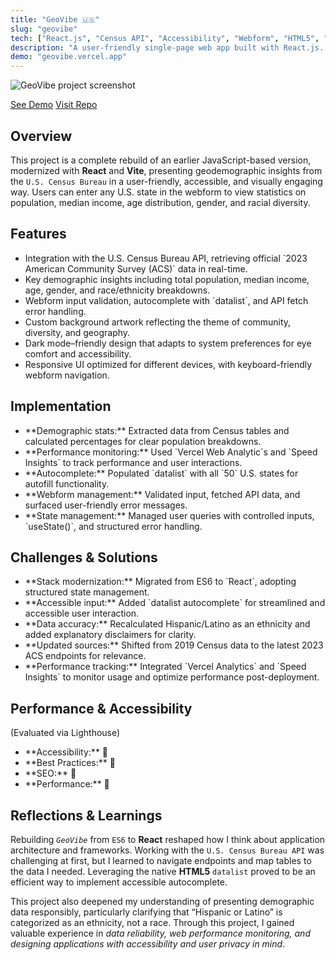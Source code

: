 ```yaml
---
title: "GeoVibe 🇺🇸"
slug: "geovibe"
tech: ["React.js", "Census API", "Accessibility", "Webform", "HTML5", "CSS3", "Vite", "Dark Mode", "Vercel"]
description: "A user-friendly single-page web app built with React.js. Helps users explore U.S. Census data and gain insights into population, income, age, and diversity across all 50 states."
demo: "geovibe.vercel.app"
---
```


![GeoVibe project screenshot](/assets/geovibe.webp)

[See Demo](https://geovibe.vercel.app)
[Visit Repo](https://github.com/zcdev/geovibe)

## Overview

This project is a complete rebuild of an earlier JavaScript-based version, modernized with **React** and **Vite**, presenting geodemographic insights from the `U.S. Census Bureau` in a user-friendly, accessible, and visually engaging way. Users can enter any U.S. state in the webform to view statistics on population, median income, age distribution, gender, and racial diversity.

## Features

<ul className="list">
<li>Integration with the U.S. Census Bureau API, retrieving official `2023 American Community Survey (ACS)` data in real-time.</li>
<li>Key demographic insights including total population, median income, age, gender, and race/ethnicity breakdowns.</li>
<li>Webform input validation, autocomplete with `datalist`, and API fetch error handling.</li>
<li>Custom background artwork reflecting the theme of community, diversity, and geography.</li>
<li>Dark mode–friendly design that adapts to system preferences for eye comfort and accessibility.</li>
<li>Responsive UI optimized for different devices, with keyboard-friendly webform navigation.</li>
</ul>

## Implementation

<ul className="list">
<li>**Demographic stats:** Extracted data from Census tables and calculated percentages for clear population breakdowns.</li>
<li>**Performance monitoring:** Used `Vercel Web Analytic`s and `Speed Insights` to track performance and user interactions.</li>
<li>**Autocomplete:** Populated `datalist` with all `50` U.S. states for autofill functionality.</li>
<li>**Webform management:** Validated input, fetched API data, and surfaced user-friendly error messages.</li>
<li>**State management:** Managed user queries with controlled inputs, `useState()`, and structured error handling.</li>
</ul>

## Challenges & Solutions

<ul className="list">
<li>**Stack modernization:** Migrated from ES6 to `React`, adopting structured state management.</li>
<li>**Accessible input:** Added `datalist autocomplete` for streamlined and accessible user interaction.</li>
<li>**Data accuracy:** Recalculated Hispanic/Latino as an ethnicity and added explanatory disclaimers for clarity.</li>
<li>**Updated sources:** Shifted from 2019 Census data to the latest 2023 ACS endpoints for relevance.</li>
<li>**Performance tracking:** Integrated `Vercel Analytics` and `Speed Insights` to monitor usage and optimize performance post-deployment.</li>
</ul>

## Performance & Accessibility
(Evaluated via Lighthouse)

<ul className="list">
<li>**Accessibility:** <span className="emoji-small">💯</span></li>
<li>**Best Practices:** <span className="emoji-small">💯</span></li>
<li>**SEO:** <span className="emoji-small">💯</span></li>
<li>**Performance:** <span className="emoji-small">💯</span></li>
</ul>

## Reflections & Learnings

Rebuilding *`GeoVibe`* from `ES6` to **React** reshaped how I think about application architecture and frameworks. Working with the `U.S. Census Bureau API` was challenging at first, but I learned to navigate endpoints and map tables to the data I needed. Leveraging the native **HTML5** `datalist` proved to be an efficient way to implement accessible autocomplete.  

This project also deepened my understanding of presenting demographic data responsibly, particularly clarifying that “Hispanic or Latino” is categorized as an ethnicity, not a race. Through this project, I gained valuable experience in *data reliability, web performance monitoring, and designing applications with accessibility and user privacy in mind*.
